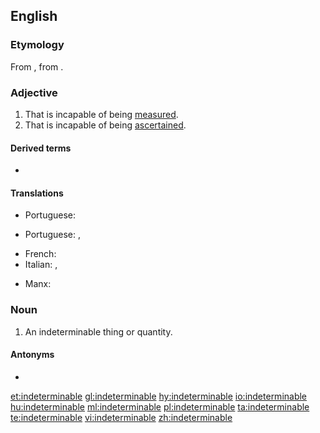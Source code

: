 {{also|indéterminable}}
==English==

===Etymology===
From {{etyl|frm|en}} {{term|indeterminable|lang=frm}}, from {{etyl|LL.|en}} {{term|indeterminabilis|lang=la}}.

===Adjective===
{{en-adj}}

# That is incapable of being [[measure]]d.
# That is incapable of being [[ascertain]]ed.

====Derived terms====
* {{l|en|indeterminably}}

====Translations====
{{trans-top|incapable of being measured}}
* Portuguese: {{t|pt|imensurável}}
{{trans-mid}}
{{trans-bottom}}

{{trans-top|incapable of being ascertained}}
* Portuguese: {{t+|pt|indeterminável}}, {{t|pt|indefinível}}
{{trans-mid}}
{{trans-bottom}}

{{ttbc-top}}
* French: {{t+check|fr|indéterminable}}
* Italian: {{t+check|it|imprecisabile}}, {{t+check|it|indeterminabile}}
{{trans-mid}}
* Manx: {{t+check|gv|neuhoiaghagh}}
{{trans-bottom}}

===Noun===
{{en-noun}}

# An indeterminable thing or quantity.

====Antonyms====
* {{l|en|determinable}}

[[et:indeterminable]]
[[gl:indeterminable]]
[[hy:indeterminable]]
[[io:indeterminable]]
[[hu:indeterminable]]
[[ml:indeterminable]]
[[pl:indeterminable]]
[[ta:indeterminable]]
[[te:indeterminable]]
[[vi:indeterminable]]
[[zh:indeterminable]]